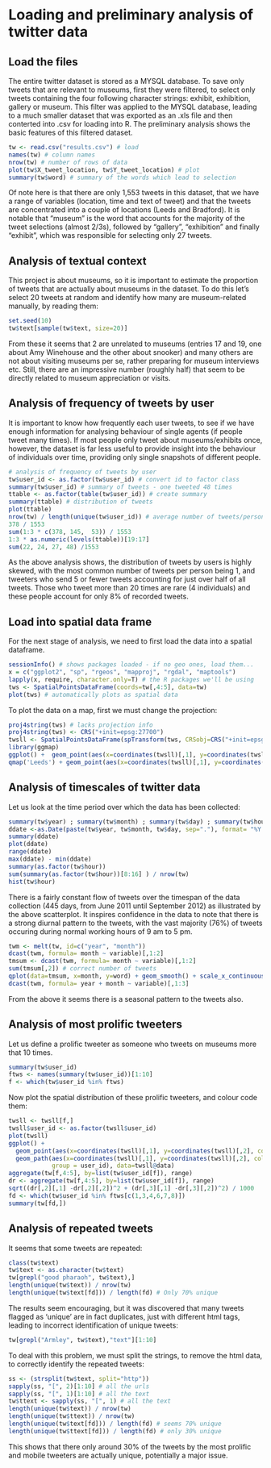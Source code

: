 Loading and preliminary analysis of twitter data
========================================================

## Load the files
The entire twitter dataset is stored as a MYSQL database. To save only tweets that are relevant to museums, first
they were filtered, to select only tweets containing the four following character strings: exhibit, exhibition, gallery or     museum. This filter was applied to the MYSQL database, leading to a much smaller dataset that was exported as an .xls file and then conterted into .csv for loading into R. The preliminary analysis shows the basic features of this filtered dataset.

```r
tw <- read.csv("results.csv") # load
names(tw) # column names
nrow(tw) # number of rows of data
plot(tw$X_tweet_location, tw$Y_tweet_location) # plot
summary(tw$word) # summary of the words which lead to selection
```

Of note here is that there are only 1,553 tweets in this dataset, that we have a range of variables (location, time and text of tweet) and that the tweets are concentrated into a couple of locations (Leeds and Bradford). It is notable that 
"museum" is the word that accounts for the majority of the tweet selections (almost 2/3s), followed by "gallery", "exhibition" and finally "exhibit", which was responsible for selecting only 27 tweets.

## Analysis of textual context
This project is about museums, so it is important to estimate the proportion of tweets that are actually about museums in the dataset. To do this let's select 20 tweets at random and identify how many are museum-related manually, by reading them:

```r
set.seed(10)
tw$text[sample(tw$text, size=20)]
```
From these it seems that 2 are unrelated to museums (entries 17 and 19, one about Amy Winehouse and the other about snooker) and many others are not about visiting museums per se, rather preparing for museum interviews etc. 
Still, there are an impressive number (roughly half) that seem to be directly related to museum appreciation or visits.

## Analysis of frequency of tweets by user
It is important to know how frequently each user tweets, to see if we have enough information for 
analysing behaviour of single agents (if people tweet many times). If most people only tweet about 
museums/exhibits once, however, the dataset is far less useful to provide insight into the behaviour
of individuals over time, providing only single snapshots of different people.

```r
# analysis of frequency of tweets by user
tw$user_id <- as.factor(tw$user_id) # convert id to factor class
summary(tw$user_id) # summary of tweets - one tweeted 48 times
ttable <- as.factor(table(tw$user_id)) # create summary
summary(ttable) # distribution of tweets
plot(ttable)
nrow(tw) / length(unique(tw$user_id)) # average number of tweets/person
378 / 1553
sum(1:3 * c(378, 145,  53)) / 1553
1:3 * as.numeric(levels(ttable))[19:17]
sum(22, 24, 27, 48) /1553
```
As the above analysis shows, the distribution of tweets by users is highly skewed, with the most common number of tweets
per person being 1, and tweeters who send 5 or fewer tweets accounting for just over half of all tweets. 
Those who tweet more than 20 times are rare (4 individuals) and these people account for only 8% of recorded tweets.

## Load into spatial data frame
For the next stage of analysis, we need to first load the data into a spatial dataframe.
```r
sessionInfo() # shows packages loaded - if no geo ones, load them...
x = c("ggplot2", "sp", "rgeos", "mapproj", "rgdal", "maptools")
lapply(x, require, character.only=T) # the R packages we'll be using
tws <- SpatialPointsDataFrame(coords=tw[,4:5], data=tw)
plot(tws) # automatically plots as spatial data
```

To plot the data on a map, first we must change the projection:
```r
proj4string(tws) # lacks projection info
proj4string(tws) <- CRS("+init=epsg:27700")
twsll <- SpatialPointsDataFrame(spTransform(tws, CRSobj=CRS("+init=epsg:4324")), data=tws@data) 
library(ggmap)
ggplot() +  geom_point(aes(x=coordinates(twsll)[,1], y=coordinates(twsll)[,2]))
qmap('Leeds') + geom_point(aes(x=coordinates(twsll)[,1], y=coordinates(twsll)[,2]), data=twsll@data)

```

## Analysis of timescales of twitter data
Let us look at the time period over which the data has been collected:

```r
summary(tw$year) ; summary(tw$month) ; summary(tw$day) ; summary(tw$hour)
ddate <-as.Date(paste(tw$year, tw$month, tw$day, sep="."), format= "%Y.%m.%d")
summary(ddate)
plot(ddate)
range(ddate)
max(ddate) - min(ddate)
summary(as.factor(tw$hour))
sum(summary(as.factor(tw$hour))[8:16] ) / nrow(tw)
hist(tw$hour)
```

There is a fairly constant flow of tweets over the timespan of the data collection (445 days, from June 2011 until September 2012) as illustrated by the above scatterplot. It inspires confidence in the data 
to note that there is a strong diurnal pattern to the tweets, with the vast majority (76%) of tweets occuring 
during normal working hours of 9 am to 5 pm.

```r
twm <- melt(tw, id=c("year", "month"))
dcast(twm, formula= month ~ variable)[,1:2]
tmsum <- dcast(twm, formula= month ~ variable)[,1:2]
sum(tmsum[,2]) # correct number of tweets
qplot(data=tmsum, x=month, y=word) + geom_smooth() + scale_x_continuous(breaks=1:12)
dcast(twm, formula= year + month ~ variable)[,1:3]  
```
From the above it seems there is a seasonal pattern to the tweets also.

## Analysis of most prolific tweeters
Let us define a prolific tweeter as someone who tweets on museums more that 10 times.
```r
summary(tw$user_id)
ftws <- names(summary(tw$user_id))[1:10]
f <- which(tw$user_id %in% ftws)
```

Now plot the spatial distribution of these prolific tweeters, and colour code them:

```r
twsll <- twsll[f,]
twsll$user_id <- as.factor(twsll$user_id)
plot(twsll)
ggplot() + 
  geom_point(aes(x=coordinates(twsll)[,1], y=coordinates(twsll)[,2], color=user_id), data=twsll@data) +
  geom_path(aes(x=coordinates(twsll)[,1], y=coordinates(twsll)[,2], color=user_id,
            group = user_id), data=twsll@data)
aggregate(tw[f,4:5], by=list(tw$user_id[f]), range)
dr <- aggregate(tw[f,4:5], by=list(tw$user_id[f]), range)
sqrt((dr[,2][,1] -dr[,2][,2])^2 + (dr[,3][,1] -dr[,3][,2])^2) / 1000
fd <- which(tw$user_id %in% ftws[c(1,3,4,6,7,8)])
summary(tw[fd,])
```

## Analysis of repeated tweets
It seems that some tweets are repeated:
```r
class(tw$text)
tw$text <- as.character(tw$text)
tw[grepl("good pharaoh", tw$text),]
length(unique(tw$text)) / nrow(tw) 
length(unique(tw$text[fd])) / length(fd) # Only 70% unique
```

The results seem encouraging, but it was discovered that many tweets flagged as 'unique' are
in fact duplicates, just with different html tags, leading to incorrect identification of unique tweets:
```r
tw[grepl("Armley", tw$text),"text"][1:10]
```
To deal with this problem, we must split the strings, to remove the html data, to correctly identify the repeated tweets:
```r
ss <- (strsplit(tw$text, split="http"))
sapply(ss, "[", 2)[1:10] # all the urls
sapply(ss, "[", 1)[1:10] # all the text
tw$ttext <- sapply(ss, "[", 1) # all the text
length(unique(tw$text)) / nrow(tw) 
length(unique(tw$ttext)) / nrow(tw)
length(unique(tw$text[fd])) / length(fd) # seems 70% unique
length(unique(tw$ttext[fd])) / length(fd) # only 30% unique
```

This shows that there only around 30% of the tweets by the most prolific 
and mobile tweeters are actually unique, potentially a major issue.






